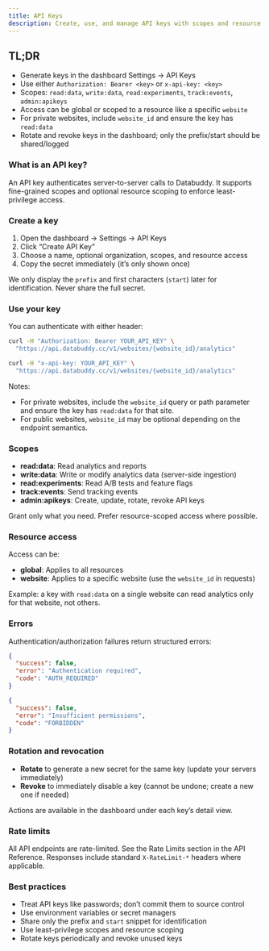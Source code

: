 ```yaml
---
title: API Keys
description: Create, use, and manage API keys with scopes and resource access
---
```


## TL;DR

- Generate keys in the dashboard Settings → API Keys
- Use either `Authorization: Bearer <key>` or `x-api-key: <key>`
- Scopes: `read:data`, `write:data`, `read:experiments`, `track:events`, `admin:apikeys`
- Access can be global or scoped to a resource like a specific `website`
- For private websites, include `website_id` and ensure the key has `read:data`
- Rotate and revoke keys in the dashboard; only the prefix/start should be shared/logged

### What is an API key?

An API key authenticates server-to-server calls to Databuddy. It supports fine-grained scopes and optional resource scoping to enforce least-privilege access.

### Create a key

1. Open the dashboard → Settings → API Keys
2. Click “Create API Key”
3. Choose a name, optional organization, scopes, and resource access
4. Copy the secret immediately (it’s only shown once)

We only display the `prefix` and first characters (`start`) later for identification. Never share the full secret.

### Use your key

You can authenticate with either header:

```bash
curl -H "Authorization: Bearer YOUR_API_KEY" \
  "https://api.databuddy.cc/v1/websites/{website_id}/analytics"
```

```bash
curl -H "x-api-key: YOUR_API_KEY" \
  "https://api.databuddy.cc/v1/websites/{website_id}/analytics"
```

Notes:

- For private websites, include the `website_id` query or path parameter and ensure the key has `read:data` for that site.
- For public websites, `website_id` may be optional depending on the endpoint semantics.

### Scopes

- **read:data**: Read analytics and reports
- **write:data**: Write or modify analytics data (server-side ingestion)
- **read:experiments**: Read A/B tests and feature flags
- **track:events**: Send tracking events
- **admin:apikeys**: Create, update, rotate, revoke API keys

Grant only what you need. Prefer resource-scoped access where possible.

### Resource access

Access can be:

- **global**: Applies to all resources
- **website**: Applies to a specific website (use the `website_id` in requests)

Example: a key with `read:data` on a single website can read analytics only for that website, not others.

### Errors

Authentication/authorization failures return structured errors:

```json
{
  "success": false,
  "error": "Authentication required",
  "code": "AUTH_REQUIRED"
}
```

```json
{
  "success": false,
  "error": "Insufficient permissions",
  "code": "FORBIDDEN"
}
```

### Rotation and revocation

- **Rotate** to generate a new secret for the same key (update your servers immediately)
- **Revoke** to immediately disable a key (cannot be undone; create a new one if needed)

Actions are available in the dashboard under each key’s detail view.

### Rate limits

All API endpoints are rate-limited. See the Rate Limits section in the API Reference. Responses include standard `X-RateLimit-*` headers where applicable.

### Best practices

- Treat API keys like passwords; don’t commit them to source control
- Use environment variables or secret managers
- Share only the prefix and `start` snippet for identification
- Use least-privilege scopes and resource scoping
- Rotate keys periodically and revoke unused keys
